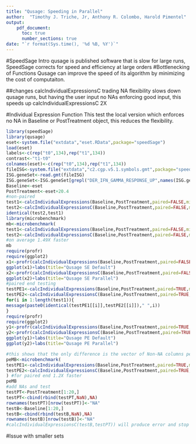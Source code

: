 ```yaml
---
title: "Qusage: Speeding in Parallel"
author:  "Timothy J. Triche, Jr, Anthony R. Colombo, Harold Pimentel"
output: 
    pdf_document:
      toc: true
      number_sections: true
date: "`r format(Sys.time(), '%d %B, %Y')`"
---
```


#SpeedSage Intro
qusage is published software that is slow for large runs, SpeedSage corrects for speed and efficiency at large orders
#Bottlenecking of Functions
Qusage can improve the speed of its algorithm by minimizing the cost of computaiton.

##changes calcIndividualExpressionsC
trading NA flexibility slows down qusage runs, but having the user input no NAs enforcing good input, this speeds up calcIndividualExpressionsC 2X

#Individual Expression Function
This test the local version which enforces no NA in Baseline or PostTreatment object, this reduces the flexibility.


```r
library(speedSage)
library(qusage)
eset<-system.file("extdata","eset.RData",package="speedSage")
load(eset)
labels<-c(rep("t0",134),rep("t1",134))
contrast<-"t1-t0"
colnames(eset)<-c(rep("t0",134),rep("t1",134))
fileISG<-system.file("extdata","c2.cgp.v5.1.symbols.gmt",package="speedSage")
ISG.geneSet<-read.gmt(fileISG)
ISG.geneSet<-ISG.geneSet[grepl("DER_IFN_GAMMA_RESPONSE_UP",names(ISG.geneSet))]
Baseline<-eset
PostTreatment<-eset+20.4
#non-paired
test1<-calcIndividualExpressions(Baseline,PostTreatment,paired=FALSE,min.variance.factor=10^-6,na.rm=TRUE)
test2<-calcIndividualExpressionsC(Baseline,PostTreatment,paired=FALSE,min.variance.factor=10^-6,no.cores=3)
identical(test2,test1)
library(microbenchmark)
mb<-microbenchmark(
test1<-calcIndividualExpressions(Baseline,PostTreatment,paired=FALSE,min.variance.factor=10^-6,na.rm=TRUE),
test2<-calcIndividualExpressionsC(Baseline,PostTreatment,paired=FALSE,min.variance.factor=10^-6,no.cores=3))
#on average 1.49X faster 
mb
require(profr)
require(ggplot2)
x1<-profr(calcIndividualExpressions(Baseline,PostTreatment,paired=FALSE,min.variance.factor=10^-6,na.rm=TRUE))
ggplot(x1)+labs(title="Qusage SE Default")
x2<-profr(calcIndividualExpressionsC(Baseline,PostTreatment,paired=FALSE,min.variance.factor=10^-6))
ggplot(x2)+labs(title="Qusage SE Parallel")
#paired end testing
testPE1<-calcIndividualExpressions(Baseline,PostTreatment,paired=TRUE,min.variance.factor=10^-6,na.rm=TRUE)
testPE2<-calcIndividualExpressionsC(Baseline,PostTreatment,paired=TRUE,min.variance.factor=10^-6)
for(i in 1:length(test1)){
message(paste0(identical(testPE1[[i]],testPE2[[i]])," ",i))
}
require(profr)
require(ggplot2)
y1<-profr(calcIndividualExpressions(Baseline,PostTreatment,paired=TRUE,min.variance.factor=10^-6,na.rm=TRUE))
y2<-profr(calcIndividualExpressionsC(Baseline,PostTreatment,paired=TRUE,min.variance.factor=10^-6))
ggplot(y1)+labs(title="Qusage PE Default")
ggplot(y2)+labs(title="Qusage PE Parallel")

#this shows that the only difference is the vector of Non-NA columns per each row; which is the same as the number of columns if no-na is enforced.
peMB<-microbenchmark(
testPE1<-calcIndividualExpressions(Baseline,PostTreatment,paired=TRUE,min.variance.factor=10^-6,na.rm=TRUE),
testPE2<-calcIndividualExpressionsC(Baseline,PostTreatment,paired=TRUE,min.variance.factor=10^-6)
) #for paired end 1.2X faster
peMB 
#add NAs and test
testPT<-PostTreatment[1:20,]
testPT<-cbind(rbind(testPT,NaN),NA)
rownames(testPT)[nrow(testPT)]<-"NA"
testB<-Baseline[1:20,]
testB<-cbind(rbind(testB,NaN),NA)
rownames(testB)[nrow(testB)]<-"NA"
#calcIndividualExpressionsC(testB,testPT)) will produce error and stop if NA
```

#Issue with smaller sets
